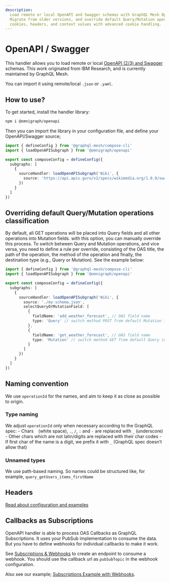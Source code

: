```yaml
---
description:
  Load remote or local OpenAPI and Swagger schemas with GraphQL Mesh OpenAPI/ Swagger handler.
  Migrate from older versions, and override default Query/Mutation operations classification. Accept
  cookies, headers, and context values with advanced cookie handling.
---
```



# OpenAPI / Swagger

This handler allows you to load remote or local [OpenAPI (2/3) and Swagger](https://swagger.io)
schemas. This work originated from IBM Research, and is currently maintained by GraphQL Mesh.

You can import it using remote/local `.json` or `.yaml`.

## How to use?

To get started, install the handler library:

```sh npm2yarn
npm i @omnigraph/openapi
```

Then you can import the library in your configuration file, and define your OpenAPI/Swagger source;

```ts filename="mesh.config.ts"
import { defineConfig } from '@graphql-mesh/compose-cli'
import { loadOpenAPISubgraph } from '@omnigraph/openapi'

export const composeConfig = defineConfig({
  subgraphs: [
    {
      sourceHandler: loadOpenAPISubgraph('Wiki', {
        source: 'https://api.apis.guru/v2/specs/wikimedia.org/1.0.0/swagger.yaml'
      })
    }
  ]
})
```

## Overriding default Query/Mutation operations classification

By default, all GET operations will be placed into Query fields and all other operations into
Mutation fields. with this option, you can manually override this process. To switch between Query
and Mutation operations, and vice versa, you need to define a rule per override, consisting of the
OAS title, the path of the operation, the method of the operation and finally, the destination type
(e.g., Query or Mutation). See the example below:

```ts filename="mesh.config.ts"
import { defineConfig } from '@graphql-mesh/compose-cli'
import { loadOpenAPISubgraph } from '@omnigraph/openapi'

export const composeConfig = defineConfig({
  subgraphs: [
    {
      sourceHandler: loadOpenAPISubgraph('Wiki', {
        source: './my-schema.json',
        selectQueryOrMutationField: [
          {
            fieldName: 'add_weather_forecast', // OAS field name
            type: 'Query' // switch method POST from default Mutation into Query
          },
          {
            fieldName: 'get_weather_forecast', // OAS field name
            type: 'Mutation' // switch method GET from default Query into Mutation
          }
        ]
      })
    }
  ]
})
```

## Naming convention

We use `operationId` for the names, and aim to keep it as close as possible to origin.

### Type naming

We adjust `operationId` only when necessary according to the GraphQL spec: - Chars ` ` (white
space), `.`, `/`, `:` and `-` are replaced with `_` (underscore) - Other chars which are not
latin/digits are replaced with their char codes - If first char of the name is a digit, we prefix it
with `_` (GraphQL spec doesn’t allow that)

### Unnamed types

We use path-based naming. So names could be structured like, for example,
`query_getUsers_items_firstName`

## Headers

[Read about configuration and examples](/v1/source-handlers#setting-headers)

## Callbacks as Subscriptions

OpenAPI handler is able to process OAS Callbacks as GraphQL Subscriptions. It uses your PubSub
implementation to consume the data. But you have to define webhooks for individual callbacks to make
it work.

See
[Subscriptions & Webhooks](https://the-guild.dev/graphql/hive/docs/gateway/subscriptions-webhooks)
to create an endpoint to consume a webhook. You should use the callback url as `pubSubTopic` in the
webhook configuration.

Also see our example;
[Subscriptions Example with Webhooks](https://codesandbox.io/s/github/ardatan/graphql-mesh/tree/master/examples/v1-next/openapi-subscriptions).
